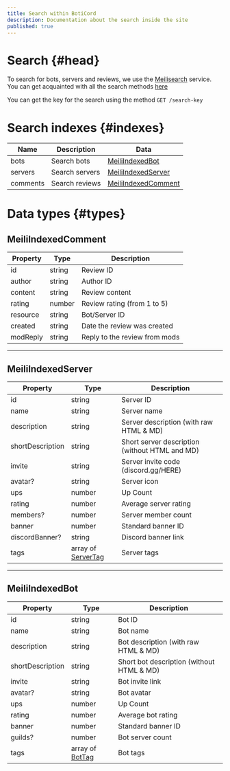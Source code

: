 ```yaml
---
title: Search within BotiCord
description: Documentation about the search inside the site
published: true
---
```


# Search {#head}

To search for bots, servers and reviews, we use the [Meilisearch](https://www.meilisearch.com) service.
You can get acquainted with all the search methods [here](https://www.meilisearch.com/docs/reference/api/overview)

You can get the key for the search using the method `GET /search-key`

# Search indexes {#indexes}

| Name     | Description    | Data                                        |
|----------|----------------|---------------------------------------------|
| bots     | Search bots    | [MeiliIndexedBot](#meiliindexedbot)         |
| servers  | Search servers | [MeiliIndexedServer](#meiliindexedserver)   |
| comments | Search reviews | [MeiliIndexedComment](#meiliindexedcomment) |

# Data types {#types}

## MeiliIndexedComment

| Property | Type   | Description                   |
|----------|--------|-------------------------------|
| id       | string | Review ID                     |
| author   | string | Author ID                     |
| content  | string | Review content                |
| rating   | number | Review rating (from 1 to 5)   |
| resource | string | Bot/Server ID                 |
| created  | string | Date the review was created   |
| modReply | string | Reply to the review from mods |

---

## MeiliIndexedServer

| Property         | Type                                    | Description                                    |
|------------------|-----------------------------------------|------------------------------------------------|
| id               | string                                  | Server ID                                      |
| name             | string                                  | Server name                                    |
| description      | string                                  | Server description (with raw HTML & MD)        |
| shortDescription | string                                  | Short server description (without HTML and MD) |
| invite           | string                                  | Server invite code (discord.gg/HERE)           |
| avatar?          | string                                  | Server icon                                    |
| ups              | number                                  | Up Count                                       |
| rating           | number                                  | Average server rating                          |
| members?         | number                                  | Server member count                            |
| banner           | number                                  | Standard banner ID                             |
| discordBanner?   | string                                  | Discord banner link                            |
| tags             | array of [ServerTag](/api/servers#tags) | Server tags                                    |

---

## MeiliIndexedBot

| Property         | Type                              | Description                               |
|------------------|-----------------------------------|-------------------------------------------|
| id               | string                            | Bot ID                                    |
| name             | string                            | Bot name                                  |
| description      | string                            | Bot description (with raw HTML & MD)      |
| shortDescription | string                            | Short bot description (without HTML & MD) |
| invite           | string                            | Bot invite link                           |
| avatar?          | string                            | Bot avatar                                |
| ups              | number                            | Up Count                                  |
| rating           | number                            | Average bot rating                        |
| banner           | number                            | Standard banner ID                        |
| guilds?          | number                            | Bot server count                          |
| tags             | array of [BotTag](/api/bots#tags) | Bot tags                                  |
